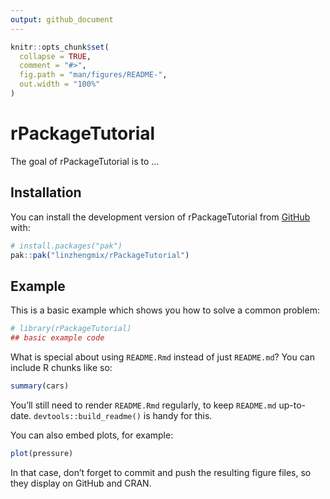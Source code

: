 ```yaml
---
output: github_document
---
```


<!-- README.md is generated from README.Rmd. Please edit that file -->

```r
knitr::opts_chunk$set(
  collapse = TRUE,
  comment = "#>",
  fig.path = "man/figures/README-",
  out.width = "100%"
)
```

# rPackageTutorial

<!-- badges: start -->
<!-- badges: end -->

The goal of rPackageTutorial is to ...

## Installation

You can install the development version of rPackageTutorial from [GitHub](https://github.com/) with:

``` r
# install.packages("pak")
pak::pak("linzhengmix/rPackageTutorial")
```

## Example

This is a basic example which shows you how to solve a common problem:

```r
# library(rPackageTutorial)
## basic example code
```

What is special about using `README.Rmd` instead of just `README.md`? You can include R chunks like so:

```r
summary(cars)
```

You'll still need to render `README.Rmd` regularly, to keep `README.md` up-to-date. `devtools::build_readme()` is handy for this.

You can also embed plots, for example:

```r
plot(pressure)
```

In that case, don't forget to commit and push the resulting figure files, so they display on GitHub and CRAN.
